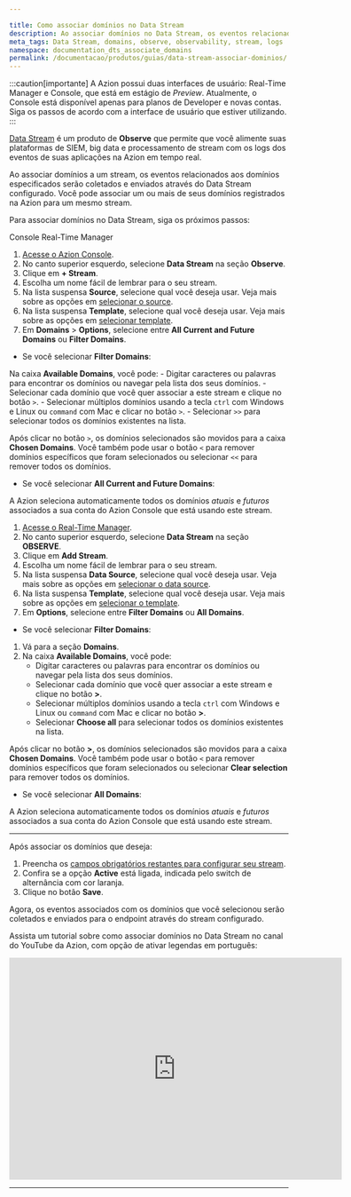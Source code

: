 ```yaml
---

title: Como associar domínios no Data Stream
description: Ao associar domínios no Data Stream, os eventos relacionados aos domínios especificados serão coletados e enviados para o endpoint.
meta_tags: Data Stream, domains, observe, observability, stream, logs
namespace: documentation_dts_associate_domains
permalink: /documentacao/produtos/guias/data-stream-associar-dominios/
---
```



:::caution[importante]
A Azion possui duas interfaces de usuário: Real-Time Manager e Console, que está em estágio de *Preview*. Atualmente, o Console está disponível apenas para planos de Developer e novas contas. Siga os passos de acordo com a interface de usuário que estiver utilizando.
:::

[Data Stream](/pt-br/documentacao/produtos/observe/data-stream/) é um produto de **Observe** que permite que você alimente suas plataformas de SIEM, big data e processamento de stream com os logs dos eventos de suas aplicações na Azion em tempo real.

Ao associar domínios a um stream, os eventos relacionados aos domínios especificados serão coletados e enviados através do Data Stream configurado. Você pode associar um ou mais de seus domínios registrados na Azion para um mesmo stream.

Para associar domínios no Data Stream, siga os próximos passos:

<Tabs client:visible>
    <Fragment slot="tab.console">Console</Fragment>
    <Fragment slot="tab.rtm">Real-Time Manager</Fragment>

<Fragment slot="panel.console">

1. [Acesse o Azion Console](https://console.azion.com).
2. No canto superior esquerdo, selecione **Data Stream** na seção **Observe**.
3. Clique em **+ Stream**.
4. Escolha um nome fácil de lembrar para o seu stream.
5. Na lista suspensa **Source**, selecione qual você deseja usar. Veja mais sobre as opções em [selecionar o source](/pt-br/documentacao/produtos/observe/data-stream/#data-sources).
6. Na lista suspensa **Template**, selecione qual você deseja usar. Veja mais sobre as opções em [selecionar template](/pt-br/documentacao/produtos/observe/data-stream/#templates).
7. Em **Domains** > **Options**, selecione entre **All Current and Future Domains** ou **Filter Domains**.

- Se você selecionar **Filter Domains**:

Na caixa **Available Domains**, você pode:
    - Digitar caracteres ou palavras para encontrar os domínios ou navegar pela lista dos seus domínios.
    - Selecionar cada domínio que você quer associar a este stream e clique no botão `>`.
    - Selecionar múltiplos domínios usando a tecla `ctrl` com Windows e Linux ou `command` com Mac e clicar no botão `>`.
    - Selecionar `>>` para selecionar todos os domínios existentes na lista.

Após clicar no botão `>`, os domínios selecionados são movidos para a caixa **Chosen Domains**. Você também pode usar o botão `<` para remover domínios específicos que foram selecionados ou selecionar `<<` para remover todos os domínios.

- Se você selecionar **All Current and Future Domains**:

A Azion seleciona automaticamente todos os domínios *atuais* e *futuros* associados a sua conta do Azion Console que está usando este stream.

</Fragment>

<Fragment slot="panel.rtm">

1. [Acesse o Real-Time Manager](https://manager.azion.com/).
2. No canto superior esquerdo, selecione **Data Stream** na seção **OBSERVE**.
3. Clique em **Add Stream**.
4. Escolha um nome fácil de lembrar para o seu stream.
5. Na lista suspensa **Data Source**, selecione qual você deseja usar. Veja mais sobre as opções em [selecionar o data source](/pt-br/documentacao/produtos/observe/data-stream/#data-sources).
6. Na lista suspensa **Template**, selecione qual você deseja usar. Veja mais sobre as opções em [selecionar o template](/pt-br/documentacao/produtos/observe/data-stream/#templates).
7. Em **Options**, selecione entre **Filter Domains** ou **All Domains**.

- Se você selecionar **Filter Domains**:

1. Vá para a seção **Domains**.
2. Na caixa **Available Domains**, você pode:
    - Digitar caracteres ou palavras para encontrar os domínios ou navegar pela lista dos seus domínios.
    - Selecionar cada domínio que você quer associar a este stream e clique no botão **>**.
    - Selecionar múltiplos domínios usando a tecla `ctrl` com Windows e Linux ou `command` com Mac e clicar no botão **>**.
    - Selecionar **Choose all** para selecionar todos os domínios existentes na lista.

Após clicar no botão **>**, os domínios selecionados são movidos para a caixa **Chosen Domains**. Você também pode usar o botão `<` para remover domínios específicos que foram selecionados ou selecionar **Clear selection** para remover todos os domínios.

- Se você selecionar **All Domains**:

A Azion seleciona automaticamente todos os domínios *atuais* e *futuros* associados a sua conta do Azion Console que está usando este stream.

</Fragment>
</Tabs>

---

Após associar os domínios que deseja:

1. Preencha os [campos obrigatórios restantes para configurar seu stream](/pt-br/documentacao/produtos/guias/como-usar-data-stream/).
2. Confira se a opção **Active** está ligada, indicada pelo switch de alternância com cor laranja.
3. Clique no botão **Save**.

Agora, os eventos associados com os domínios que você selecionou serão coletados e enviados para o endpoint através do stream configurado.

Assista um tutorial sobre como associar domínios no Data Stream no canal do YouTube da Azion, com opção de ativar legendas em português:

<iframe
   src="https://www.youtube.com/embed/soyIbJW0VdQ"
   loading="lazy"
   width="600"
   height="400"
   title="How to associate domains on Data Stream"
   frameborder="0"
   allow="accelerometer; autoplay; clipboard-write; encrypted-media; gyroscope; picture-in-picture; web-share"
   allowfullscreen></iframe>

---







